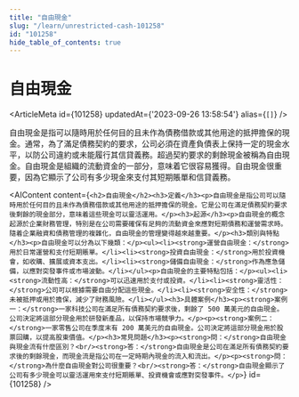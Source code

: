 ```yaml
---
title: "自由現金"
slug: "/learn/unrestricted-cash-101258"
id: "101258"
hide_table_of_contents: true
---
```



# 自由現金

<ArticleMeta id={101258} updatedAt={'2023-09-26 13:58:54'} alias={`[]`} />
<div className='border-solid border-b border-t-0 my-4 border-[var(--ifm-color-gray-300)]' />

自由現金是指可以隨時用於任何目的且未作為債務借款或其他用途的抵押擔保的現金。通常，為了滿足債務契約的要求，公司必須在資產負債表上保持一定的現金水平，以防公司違約或未能履行其信貸義務。超過契約要求的剩餘現金被稱為自由現金。自由現金是組織的流動資金的一部分，意味着它很容易獲得。自由現金很重要，因為它顯示了公司有多少現金來支付其短期賬單和信貸義務。

<AIContent content={`<h2>自由現金</h2><h3>定義</h3><p>自由現金是指公司可以隨時用於任何目的且未作為債務借款或其他用途的抵押擔保的現金。它是公司在滿足債務契約要求後剩餘的現金部分，意味着這些現金可以靈活運用。</p><h3>起源</h3><p>自由現金的概念起源於企業財務管理，特別是在公司需要確保有足夠的流動資金來應對短期債務和運營需求時。隨着企業融資和債務管理的複雜化，自由現金的管理變得越來越重要。</p><h3>類別與特點</h3><p>自由現金可以分為以下幾類：</p><ul><li><strong>運營自由現金：</strong>用於日常運營和支付短期賬單。</li><li><strong>投資自由現金：</strong>用於投資機會，如收購、擴展或資本支出。</li><li><strong>儲備自由現金：</strong>作為應急儲備，以應對突發事件或市場波動。</li></ul><p>自由現金的主要特點包括：</p><ul><li><strong>流動性高：</strong>可以迅速用於支付或投資。</li><li><strong>靈活性：</strong>公司可以根據需要自由分配這些現金。</li><li><strong>安全性：</strong>未被抵押或用於擔保，減少了財務風險。</li></ul><h3>具體案例</h3><p><strong>案例一：</strong>一家科技公司在滿足所有債務契約要求後，剩餘了 500 萬美元的自由現金。公司決定將這部分現金用於研發新產品，以保持市場競爭力。</p><p><strong>案例二：</strong>一家零售公司在季度末有 200 萬美元的自由現金。公司決定將這部分現金用於股票回購，以提高股東價值。</p><h3>常見問題</h3><p><strong>問：</strong>自由現金與現金流有什麼區別？<br/><strong>答：</strong>自由現金是公司在滿足所有債務契約要求後的剩餘現金，而現金流是指公司在一定時期內現金的流入和流出。</p><p><strong>問：</strong>為什麼自由現金對公司很重要？<br/><strong>答：</strong>自由現金顯示了公司有多少現金可以靈活運用來支付短期賬單、投資機會或應對突發事件。</p>`} id={101258} />
